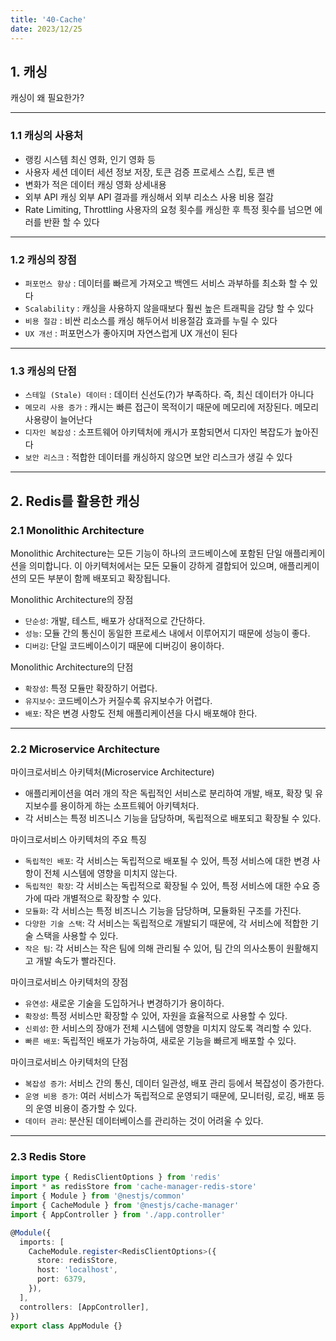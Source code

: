 ```yaml
---
title: '40-Cache'
date: 2023/12/25
---
```


## 1. 캐싱

캐싱이 왜 필요한가?

---

### 1.1 캐싱의 사용처

- 랭킹 시스템 최신 영화, 인기 영화 등
- 사용자 세션 데이터 세션 정보 저장, 토큰 검증 프로세스 스킵, 토큰 밴
- 변화가 적은 데이터 캐싱 영화 상세내용
- 외부 API 캐싱 외부 API 결과를 캐싱해서 외부 리소스 사용 비용 절감
- Rate Limiting, Throttling 사용자의 요청 횟수를 캐싱한 후 특정 횟수를 넘으면 에러를 반환 할 수 있다

---

### 1.2 캐싱의 장점

- `퍼포먼스 향상` : 데이터를 빠르게 가져오고 백엔드 서비스 과부하를 최소화 할 수 있다
- `Scalability` : 캐싱을 사용하지 않을때보다 훨씬 높은 트래픽을 감당 할 수 있다
- `비용 절감` : 비싼 리소스를 캐싱 해두어서 비용절감 효과를 누릴 수 있다
- `UX 개선` : 퍼포먼스가 좋아지며 자연스럽게 UX 개선이 된다

---

### 1.3 캐싱의 단점

- `스테일 (Stale) 데이터` : 데이터 신선도(?)가 부족하다. 즉, 최신 데이터가 아니다
- `메모리 사용 증가` : 캐시는 빠른 접근이 목적이기 때문에 메모리에 저장된다. 메모리 사용량이 늘어난다
- `디자인 복잡성` : 소프트웨어 아키텍처에 캐시가 포함되면서 디자인 복잡도가 높아진다
- `보안 리스크` : 적합한 데이터를 캐싱하지 않으면 보안 리스크가 생길 수 있다

---

## 2. Redis를 활용한 캐싱

### 2.1 Monolithic Architecture

Monolithic Architecture는 모든 기능이 하나의 코드베이스에 포함된 단일 애플리케이션을 의미합니다.
이 아키텍처에서는 모든 모듈이 강하게 결합되어 있으며, 애플리케이션의 모든 부분이 함께 배포되고 확장됩니다.

Monolithic Architecture의 장점

- `단순성`: 개발, 테스트, 배포가 상대적으로 간단하다.
- `성능`: 모듈 간의 통신이 동일한 프로세스 내에서 이루어지기 때문에 성능이 좋다.
- `디버깅`: 단일 코드베이스이기 때문에 디버깅이 용이하다.

Monolithic Architecture의 단점

- `확장성`: 특정 모듈만 확장하기 어렵다.
- `유지보수`: 코드베이스가 커질수록 유지보수가 어렵다.
- `배포`: 작은 변경 사항도 전체 애플리케이션을 다시 배포해야 한다.

---

### 2.2 Microservice Architecture

마이크로서비스 아키텍처(Microservice Architecture)

- 애플리케이션을 여러 개의 작은 독립적인 서비스로 분리하여 개발, 배포, 확장 및 유지보수를 용이하게 하는 소프트웨어 아키텍처다.
- 각 서비스는 특정 비즈니스 기능을 담당하며, 독립적으로 배포되고 확장될 수 있다.

마이크로서비스 아키텍처의 주요 특징

- `독립적인 배포`: 각 서비스는 독립적으로 배포될 수 있어, 특정 서비스에 대한 변경 사항이 전체 시스템에 영향을 미치지 않는다.
- `독립적인 확장`: 각 서비스는 독립적으로 확장될 수 있어, 특정 서비스에 대한 수요 증가에 따라 개별적으로 확장할 수 있다.
- `모듈화`: 각 서비스는 특정 비즈니스 기능을 담당하며, 모듈화된 구조를 가진다.
- `다양한 기술 스택`: 각 서비스는 독립적으로 개발되기 때문에, 각 서비스에 적합한 기술 스택을 사용할 수 있다.
- `작은 팀`: 각 서비스는 작은 팀에 의해 관리될 수 있어, 팀 간의 의사소통이 원활해지고 개발 속도가 빨라진다.

마이크로서비스 아키텍처의 장점

- `유연성`: 새로운 기술을 도입하거나 변경하기가 용이하다.
- `확장성`: 특정 서비스만 확장할 수 있어, 자원을 효율적으로 사용할 수 있다.
- `신뢰성`: 한 서비스의 장애가 전체 시스템에 영향을 미치지 않도록 격리할 수 있다.
- `빠른 배포`: 독립적인 배포가 가능하여, 새로운 기능을 빠르게 배포할 수 있다.

마이크로서비스 아키텍처의 단점

- `복잡성 증가`: 서비스 간의 통신, 데이터 일관성, 배포 관리 등에서 복잡성이 증가한다.
- `운영 비용 증가`: 여러 서비스가 독립적으로 운영되기 때문에, 모니터링, 로깅, 배포 등의 운영 비용이 증가할 수 있다.
- `데이터 관리`: 분산된 데이터베이스를 관리하는 것이 어려울 수 있다.

---

### 2.3 Redis Store

```ts
import type { RedisClientOptions } from 'redis'
import * as redisStore from 'cache-manager-redis-store'
import { Module } from '@nestjs/common'
import { CacheModule } from '@nestjs/cache-manager'
import { AppController } from './app.controller'

@Module({
  imports: [
    CacheModule.register<RedisClientOptions>({
      store: redisStore,
      host: 'localhost',
      port: 6379,
    }),
  ],
  controllers: [AppController],
})
export class AppModule {}
```
